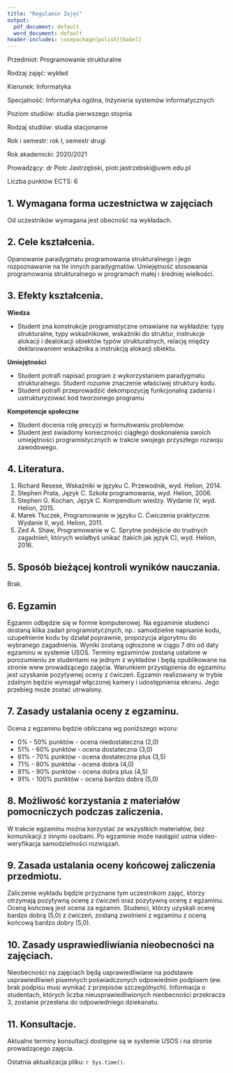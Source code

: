 ```yaml
---
title: "Regulamin Zajęć"
output:
  pdf_document: default
  word_document: default
header-includes: \usepackage[polish]{babel}
---
```


Przedmiot: Programowanie strukturalne

Rodzaj zajęć: wykład

Kierunek: Informatyka

Specjalność: Informatyka ogólna, Inżynieria systemów informatycznych

Poziom studiów: studia pierwszego stopnia

Rodzaj studiów: studia stacjonarne

Rok i semestr: rok I, semestr drugi

Rok akademicki: 2020/2021

Prowadzący: dr Piotr Jastrzębski, piotr.jastrzebski@uwm.edu.pl

Liczba punktów ECTS: 6

## 1. Wymagana forma uczestnictwa w zajęciach
Od uczestników wymagana jest obecność na wykładach.

## 2. Cele kształcenia.

Opanowanie paradygmatu programowania strukturalnego i jego rozpoznawanie na tle innych paradygmatów.
Umiejętność stosowania programowania strukturalnego w programach małej i średniej wielkości.

## 3. Efekty kształcenia.

**Wiedza**

* Student zna konstrukcje programistyczne omawiane na wykładzie: typy strukturalne, typy wskaźnikowe,
wskaźniki do struktur, instrukcje alokacji i dealokacji obiektów typów strukturalnych, relację między
deklarowaniem wskaźnika a instrukcją alokacji obiektu.


**Umiejętności**

* Student potrafi napisać program z wykorzystaniem paradygmatu strukturalnego. Student rozumie znaczenie
właściwej struktury kodu.
* Student potrafi przeprowadzić dekompozycję funkcjonalną zadania i ustrukturyzować kod tworzonego
programu


**Kompetencje społeczne**

* Student docenia rolę precyzji w formułowaniu problemów.
* Student jest świadomy konieczności ciągłego doskonalenia swoich umiejętności programistycznych w
trakcie swojego przyszłego rozwoju zawodowego.

## 4. Literatura.

1. Richard Resese, Wskaźniki w języku C. Przewodnik, wyd. Helion, 2014.
2. Stephen Prata, Język C. Szkoła programowania, wyd. Helion, 2006.
3. Stephen G. Kochan, Język C. Kompendium wiedzy. Wydanie IV, wyd. Helion, 2015.
4. Marek Tłuczek, Programowanie w języku C. Ćwiczenia praktyczne. Wydanie II, wyd. Helion, 2011.
5. Zed A. Shaw, Programowanie w C. Sprytne podejście do trudnych zagadnień, których wolałbyś unikać (takich jak język
C), wyd. Helion, 2016.



## 5. Sposób bieżącej kontroli wyników nauczania.

Brak.

## 6. Egzamin

Egzamin odbędzie się w formie komputerowej. Na egzaminie studenci dostaną klika zadań programistycznych, np.: samodzielne napisanie kodu, uzupełnienie kodu by działał poprawnie, propozycja algorytmu do
wybranego zagadnienia. Wyniki zostaną ogłoszone w ciągu 7 dni od daty egzaminu w systemie USOS. Terminy egzaminów zostaną ustalone w porozumieniu ze studentami na jednym z wykładów i będą opublikowane na stronie www prowadzącego zajęcia. Warunkiem przystąpienia do egzaminu jest uzyskanie pozytywnej oceny z ćwiczeń. Egzamin realizowany w trybie zdalnym będzie wymagał włączonej kamery i udostępnienia ekranu. Jego przebieg może zostać utrwalony.

## 7. Zasady ustalania oceny z egzaminu.

Ocena z egzaminu będzie obliczana wg poniższego wzoru:

* 0% - 50% punktów - ocena niedostateczna (2,0)
* 51% - 60% punktów - ocena dostateczna (3,0)
* 61% - 70% punktów - ocena dostateczna plus (3,5)
* 71% - 80% punktów - ocena dobra (4,0)
* 81% - 90% punktów - ocena dobra plus (4,5)
* 91% - 100% punktów - ocena bardzo dobra (5,0)


## 8. Możliwość korzystania z materiałów pomocniczych podczas zaliczenia.
W trakcie egzaminu można korzystać ze wszystkich materiałów, bez komunikacji z innymi osobami. Po egzaminie może nastąpić ustna video-weryfikacja samodzielności rozwiązań.

## 9. Zasada ustalania oceny końcowej zaliczenia przedmiotu.
Zaliczenie wykładu będzie przyznane tym uczestnikom zajęć, którzy otrzymają pozytywną ocenę z ćwiczeń oraz pozytywną ocenę z egzaminu. Oceną końcową jest ocena za egzamin. Studenci, którzy uzyskali ocenę bardzo dobrą (5,0) z ćwiczeń, zostaną zwolnieni z egzaminu z oceną końcową bardzo dobry (5,0).

## 10. Zasady usprawiedliwiania nieobecności na zajęciach.

Nieobecności na zajęciach będą usprawiedliwiane na podstawie usprawiedliwień pisemnych poświadczonych odpowiednim podpisem (ew. brak podpisu musi wynikać z przepisów szczególnych). Informacja o studentach, których liczba nieusprawiedliwionych nieobecności przekracza 3, zostanie przesłana do odpowiedniego dziekanatu.

## 11. Konsultacje.
Aktualne terminy konsultacji dostępne są w systemie USOS i na stronie prowadzącego zajęcia.


Ostatnia aktualizacja pliku: `r Sys.time()`.






